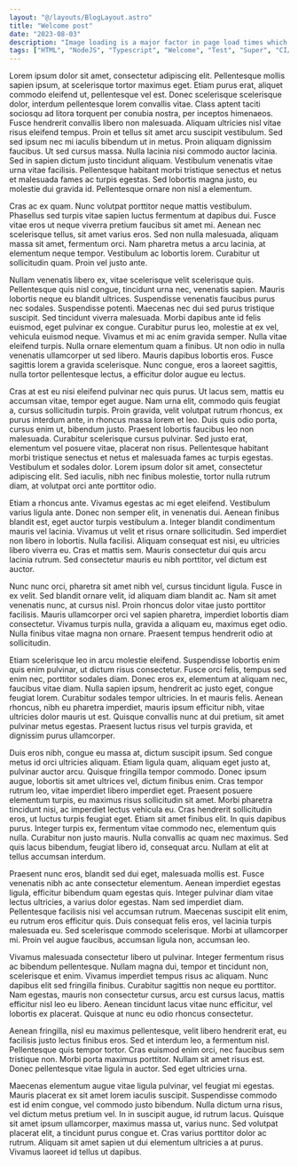 ```yaml
---
layout: "@/layouts/BlogLayout.astro"
title: "Welcome post"
date: "2023-08-03"
description: "Image loading is a major factor in page load times which is why it is important to use responsive images to minimize the amount of data that is transferred to users."
tags: ["HTML", "NodeJS", "Typescript", "Welcome", "Test", "Super", "CI/CD", "Terraform", "React JS"]
---
```

Lorem ipsum dolor sit amet, consectetur adipiscing elit. Pellentesque mollis sapien ipsum, at scelerisque tortor maximus eget. Etiam purus erat, aliquet commodo eleifend ut, pellentesque vel est. Donec scelerisque scelerisque dolor, interdum pellentesque lorem convallis vitae. Class aptent taciti sociosqu ad litora torquent per conubia nostra, per inceptos himenaeos. Fusce hendrerit convallis libero non malesuada. Aliquam ultricies nisl vitae risus eleifend tempus. Proin et tellus sit amet arcu suscipit vestibulum. Sed sed ipsum nec mi iaculis bibendum ut in metus. Proin aliquam dignissim faucibus. Ut sed cursus massa. Nulla lacinia nisi commodo auctor lacinia. Sed in sapien dictum justo tincidunt aliquam. Vestibulum venenatis vitae urna vitae facilisis. Pellentesque habitant morbi tristique senectus et netus et malesuada fames ac turpis egestas. Sed lobortis magna justo, eu molestie dui gravida id. Pellentesque ornare non nisl a elementum.

Cras ac ex quam. Nunc volutpat porttitor neque mattis vestibulum. Phasellus sed turpis vitae sapien luctus fermentum at dapibus dui. Fusce vitae eros ut neque viverra pretium faucibus sit amet mi. Aenean nec scelerisque tellus, sit amet varius eros. Sed non nulla malesuada, aliquam massa sit amet, fermentum orci. Nam pharetra metus a arcu lacinia, at elementum neque tempor. Vestibulum ac lobortis lorem. Curabitur ut sollicitudin quam. Proin vel justo ante.

Nullam venenatis libero ex, vitae scelerisque velit scelerisque quis. Pellentesque quis nisl congue, tincidunt urna nec, venenatis sapien. Mauris lobortis neque eu blandit ultrices. Suspendisse venenatis faucibus purus nec sodales. Suspendisse potenti. Maecenas nec dui sed purus tristique suscipit. Sed tincidunt viverra malesuada. Morbi dapibus ante id felis euismod, eget pulvinar ex congue. Curabitur purus leo, molestie at ex vel, vehicula euismod neque. Vivamus et mi ac enim gravida semper. Nulla vitae eleifend turpis. Nulla ornare elementum quam a finibus. Ut non odio in nulla venenatis ullamcorper ut sed libero. Mauris dapibus lobortis eros. Fusce sagittis lorem a gravida scelerisque. Nunc congue, eros a laoreet sagittis, nulla tortor pellentesque lectus, a efficitur dolor augue eu lectus.

Cras at est eu nisi eleifend pulvinar nec quis purus. Ut lacus sem, mattis eu accumsan vitae, tempor eget augue. Nam urna elit, commodo quis feugiat a, cursus sollicitudin turpis. Proin gravida, velit volutpat rutrum rhoncus, ex purus interdum ante, in rhoncus massa lorem et leo. Duis quis odio porta, cursus enim ut, bibendum justo. Praesent lobortis faucibus leo non malesuada. Curabitur scelerisque cursus pulvinar. Sed justo erat, elementum vel posuere vitae, placerat non risus. Pellentesque habitant morbi tristique senectus et netus et malesuada fames ac turpis egestas. Vestibulum et sodales dolor. Lorem ipsum dolor sit amet, consectetur adipiscing elit. Sed iaculis, nibh nec finibus molestie, tortor nulla rutrum diam, at volutpat orci ante porttitor odio.

Etiam a rhoncus ante. Vivamus egestas ac mi eget eleifend. Vestibulum varius ligula ante. Donec non semper elit, in venenatis dui. Aenean finibus blandit est, eget auctor turpis vestibulum a. Integer blandit condimentum mauris vel lacinia. Vivamus ut velit et risus ornare sollicitudin. Sed imperdiet non libero in lobortis. Nulla facilisi. Aliquam consequat est nisi, eu ultricies libero viverra eu. Cras et mattis sem. Mauris consectetur dui quis arcu lacinia rutrum. Sed consectetur mauris eu nibh porttitor, vel dictum est auctor.

Nunc nunc orci, pharetra sit amet nibh vel, cursus tincidunt ligula. Fusce in ex velit. Sed blandit ornare velit, id aliquam diam blandit ac. Nam sit amet venenatis nunc, at cursus nisl. Proin rhoncus dolor vitae justo porttitor facilisis. Mauris ullamcorper orci vel sapien pharetra, imperdiet lobortis diam consectetur. Vivamus turpis nulla, gravida a aliquam eu, maximus eget odio. Nulla finibus vitae magna non ornare. Praesent tempus hendrerit odio at sollicitudin.

Etiam scelerisque leo in arcu molestie eleifend. Suspendisse lobortis enim quis enim pulvinar, ut dictum risus consectetur. Fusce orci felis, tempus sed enim nec, porttitor sodales diam. Donec eros ex, elementum at aliquam nec, faucibus vitae diam. Nulla sapien ipsum, hendrerit ac justo eget, congue feugiat lorem. Curabitur sodales tempor ultricies. In et mauris felis. Aenean rhoncus, nibh eu pharetra imperdiet, mauris ipsum efficitur nibh, vitae ultricies dolor mauris ut est. Quisque convallis nunc at dui pretium, sit amet pulvinar metus egestas. Praesent luctus risus vel turpis gravida, et dignissim purus ullamcorper.

Duis eros nibh, congue eu massa at, dictum suscipit ipsum. Sed congue metus id orci ultricies aliquam. Etiam ligula quam, aliquam eget justo at, pulvinar auctor arcu. Quisque fringilla tempor commodo. Donec ipsum augue, lobortis sit amet ultrices vel, dictum finibus enim. Cras tempor rutrum leo, vitae imperdiet libero imperdiet eget. Praesent posuere elementum turpis, eu maximus risus sollicitudin sit amet. Morbi pharetra tincidunt nisi, ac imperdiet lectus vehicula eu. Cras hendrerit sollicitudin eros, ut luctus turpis feugiat eget. Etiam sit amet finibus elit. In quis dapibus purus. Integer turpis ex, fermentum vitae commodo nec, elementum quis nulla. Curabitur non justo mauris. Nulla convallis ac quam nec maximus. Sed quis lacus bibendum, feugiat libero id, consequat arcu. Nullam at elit at tellus accumsan interdum.

Praesent nunc eros, blandit sed dui eget, malesuada mollis est. Fusce venenatis nibh ac ante consectetur elementum. Aenean imperdiet egestas ligula, efficitur bibendum quam egestas quis. Integer pulvinar diam vitae lectus ultricies, a varius dolor egestas. Nam sed imperdiet diam. Pellentesque facilisis nisi vel accumsan rutrum. Maecenas suscipit elit enim, eu rutrum eros efficitur quis. Duis consequat felis eros, vel lacinia turpis malesuada eu. Sed scelerisque commodo scelerisque. Morbi at ullamcorper mi. Proin vel augue faucibus, accumsan ligula non, accumsan leo.

Vivamus malesuada consectetur libero ut pulvinar. Integer fermentum risus ac bibendum pellentesque. Nullam magna dui, tempor et tincidunt non, scelerisque et enim. Vivamus imperdiet tempus risus ac aliquam. Nunc dapibus elit sed fringilla finibus. Curabitur sagittis non neque eu porttitor. Nam egestas, mauris non consectetur cursus, arcu est cursus lacus, mattis efficitur nisl leo eu libero. Aenean tincidunt lacus vitae nunc efficitur, vel lobortis ex placerat. Quisque at nunc eu odio rhoncus consectetur.

Aenean fringilla, nisl eu maximus pellentesque, velit libero hendrerit erat, eu facilisis justo lectus finibus eros. Sed et interdum leo, a fermentum nisl. Pellentesque quis tempor tortor. Cras euismod enim orci, nec faucibus sem tristique non. Morbi porta maximus porttitor. Nullam sit amet risus est. Donec pellentesque vitae ligula in auctor. Sed eget ultricies urna.

Maecenas elementum augue vitae ligula pulvinar, vel feugiat mi egestas. Mauris placerat ex sit amet lorem iaculis suscipit. Suspendisse commodo est id enim congue, vel commodo justo bibendum. Nulla dictum urna risus, vel dictum metus pretium vel. In in suscipit augue, id rutrum lacus. Quisque sit amet ipsum ullamcorper, maximus massa ut, varius nunc. Sed volutpat placerat elit, a tincidunt purus congue et. Cras varius porttitor dolor ac rutrum. Aliquam sit amet sapien ut dui elementum ultricies a at purus. Vivamus laoreet id tellus ut dapibus.
